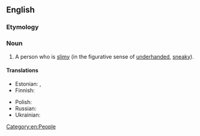 ==English==

===Etymology===
{{compound|slime|ball|lang=en}}

===Noun===
{{en-noun}}

# {{lb|en|slang|derogatory}} A person who is [[slimy]] (in the figurative sense of [[underhanded]], [[sneaky]]).

====Translations====
{{trans-top|slimy person}}
* Estonian: {{t|et|limapall}} {{qualifier|direct translation}}, {{t|et|limukas}} {{qualifier|vulgar}}
* Finnish: {{t+|fi|limanuljaska}}
{{trans-mid}}
* Polish: {{t+|pl|oblech}}
* Russian: {{t+|ru|слизняк}}
* Ukrainian: {{t|uk|слизняк}}
{{trans-bottom}}

[[Category:en:People]]